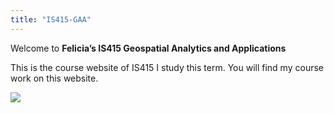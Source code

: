 ```yaml
---
title: "IS415-GAA"
---
```


Welcome to **Felicia's IS415 Geospatial Analytics and Applications**

This is the course website of IS415 I study this term. You will find my course work on this website.

![](images/Totoro-main-2.gif){fig-align="center"}

